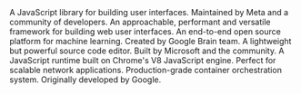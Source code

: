 <CardGroup cols={2}>
  <Card
    title="React"
    icon="react"
    iconType="brands"
    href="https://github.com/facebook/react"
  >
    A JavaScript library for building user interfaces. Maintained by Meta and a community of developers.
  </Card>
  <Card
    title="Vue.js"
    icon="vuejs"
    iconType="brands"
    href="https://github.com/vuejs/core"
  >
    An approachable, performant and versatile framework for building web user interfaces.
  </Card>
  <Card
    title="TensorFlow"
    icon="brain-circuit"
    href="https://github.com/tensorflow/tensorflow"
  >
    An end-to-end open source platform for machine learning. Created by Google Brain team.
  </Card>
  <Card
    title="VS Code"
    icon="code"
    href="https://github.com/microsoft/vscode"
  >
    A lightweight but powerful source code editor. Built by Microsoft and the community.
  </Card>
  <Card
    title="Node.js"
    icon="node-js"
    iconType="brands"
    href="https://github.com/nodejs/node"
  >
    A JavaScript runtime built on Chrome's V8 JavaScript engine. Perfect for scalable network applications.
  </Card>
  <Card
    title="Kubernetes"
    icon="dharmachakra"
    iconType="brands"
    href="https://github.com/kubernetes/kubernetes"
  >
    Production-grade container orchestration system. Originally developed by Google.
  </Card>
</CardGroup>